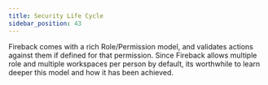 ```yaml
---
title: Security Life Cycle
sidebar_position: 43
---
```


Fireback comes with a rich Role/Permission model, and validates actions against them
if defined for that permission. Since Fireback allows multiple role and multiple workspaces
per person by default, its worthwhile to learn deeper this model and how it has been achieved.

